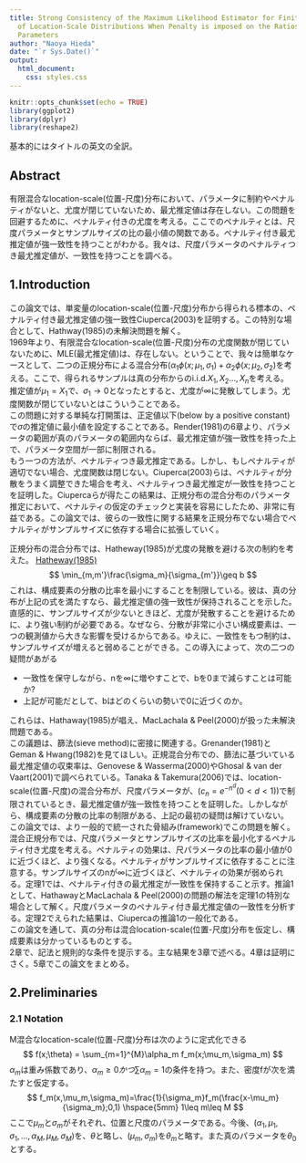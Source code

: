 ```yaml
---
title: Strong Consistency of the Maximum Likelihood Estimator for Finite Mixtures
  of Location-Scale Distributions When Penalty is imposed on the Ratios of the Scale
  Parameters
author: "Naoya Hieda"
date: "`r Sys.Date()`"
output:
  html_document:
    css: styles.css
---
```


```r
knitr::opts_chunk$set(echo = TRUE)
library(ggplot2)
library(dplyr)
library(reshape2)
```
基本的にはタイトルの英文の全訳。

## Abstract

有限混合なlocation-scale(位置-尺度)分布において、パラメータに制約やペナルティがないと、尤度が閉じていないため、最尤推定値は存在しない。この問題を回避するために、ペナルティ付きの尤度を考える。ここでのペナルティとは、尺度パラメータとサンプルサイズの比の最小値の関数である。ペナルティ付き最尤推定値が強一致性を持つことがわかる。我々は、尺度パラメータのペナルティつき最尤推定値が、一致性を持つことを調べる。

## 1.Introduction

この論文では、単変量のlocation-scale(位置-尺度)分布から得られる標本の、ペナルティ付き最尤推定値の強一致性Ciuperca(2003)を証明する。この特別な場合として、Hathway(1985)の未解決問題を解く。  
1969年より、有限混合なlocation-scale(位置-尺度)分布の尤度関数が閉じていないために、MLE(最尤推定値)は、存在しない。ということで、我々は簡単なケースとして、二つの正規分布による混合分布($\alpha_1\phi(x;\mu_1,\sigma_1)+\alpha_2\phi(x;\mu_2,\sigma_2)$を考える。ここで、得られるサンプルは真の分布からのi.i.d.$X_1,X_2\dots,X_n$を考える。  
推定値が$\mu_1 = X_1$で、$\sigma_1 \rightarrow 0$となったとすると、尤度が$\infty$に発散してしまう。尤度関数が閉じていないとはこういうことである。  
この問題に対する単純な打開策は、正定値以下(below by a positive constant)で$\sigma$の推定値に最小値を設定することである。Render(1981)の6章より、パラメータの範囲が真のパラメータの範囲内ならば、最尤推定値が強一致性を持った上で、パラメータ空間が一部に制限される。  
もう一つの方法が、ペナルティつき最尤推定である。しかし、もしペナルティが適切でない場合、尤度関数は閉じない。Ciuperca(2003)らは、ペナルティが分散をうまく調整できた場合を考え、ペナルティつき最尤推定が一致性を持つことを証明した。Ciupercaらが得たこの結果は、正規分布の混合分布のパラメータ推定において、ペナルティの仮定のチェックと実装を容易にしたため、非常に有益である。この論文では、彼らの一致性に関する結果を正規分布でない場合でペナルティがサンプルサイズに依存する場合に拡張していく。  

正規分布の混合分布では、Hatheway(1985)が尤度の発散を避ける次の制約を考えた。
[Hatheway(1985)](https://projecteuclid.org/euclid.aos/1176349557)
$$
\min_{m,m'}\frac{\sigma_m}{\sigma_{m'}}\geq b
$$
これは、構成要素の分散の比率を最小にすることを制限している。彼は、真の分布が上記の式を満たすなら、最尤推定値の強一致性が保持されることを示した。直感的に、サンプルサイズが少ないときほど、尤度が発散することを避けるために、より強い制約が必要である。なぜなら、分散が非常に小さい構成要素は、一つの観測値から大きな影響を受けるからである。ゆえに、一致性をもつ制約は、サンプルサイズが増えると弱めることができる。この導入によって、次の二つの疑問があがる

- 一致性を保守しながら、nを$\infty$に増やすことで、bを0まで減らすことは可能か?
- 上記が可能だとして、bはどのくらいの勢いで0に近づくのか。

これらは、Hathaway(1985)が唱え、MacLachala & Peel(2000)が扱った未解決問題である。  
この議題は、篩法(sieve method)に密接に関連する。Grenander(1981)とGeman & Hwang(1982)を見てほしい。正規混合分布での、篩法に基づいている最尤推定値の収束率は、Genovese & Wasserma(2000)やGhosal & van der Vaart(2001)で調べられている。Tanaka & Takemura(2006)では、location-scale(位置-尺度)の混合分布が、尺度パラメータが、($c_n = e^{-n^d}(0<d<1)$)で制限されているとき、最尤推定値が強一致性を持つことを証明した。しかしながら、構成要素の分散の比率の制限がある、上記の最初の疑問は解けていない。  
この論文では、より一般的で統一された骨組み(framework)でこの問題を解く。混合正規分布では、尺度パラメータとサンプルサイズの比率を最小化するペナルティ付き尤度を考える。ペナルティの効果は、尺パラメータの比率の最小値が0に近づくほど、より強くなる。ペナルティがサンプルサイズに依存することに注意する。サンプルサイズのnが$\infty$に近づくほど、ペナルティの効果が弱められる。定理1では、ペナルティ付きの最尤推定が一致性を保持すること示す。推論1として、HathawayとMacLachala & Peel(2000)の問題の解法を定理1の特別な場合として解く。尺度パラメータのペナルティ付き最尤推定値の一致性を分析する。定理2でえられた結果は、Ciupercaの推論1の一般化である。  
この論文を通して、真の分布は混合location-scale(位置-尺度)分布を仮定し、構成要素は分かっているものとする。  
2章で、記法と規則的な条件を提示する。主な結果を3章で述べる。4章は証明にさく。5章でこの論文をまとめる。

## 2.Preliminaries

### 2.1 Notation

M混合なlocation-scale(位置-尺度)分布は次のように定式化できる
$$
f(x;\theta) = \sum_{m=1}^{M}\alpha_m f_m(x;\mu_m,\sigma_m)
$$
$\alpha_m$は重み係数であり、$\alpha_m\geq0かつ\sum\alpha_m=1$の条件を持つ。また、密度fが次を満たすと仮定する。
$$
f_m(x,\mu_m,\sigma_m)=\frac{1}{\sigma_m}f_m(\frac{x-\mu_m}{\sigma_m};0,1) \hspace{5mm} 1\leq m\leq M
$$
ここで$\mu_m$と$\sigma_m$がそれぞれ、位置と尺度のパラメータである。今後、$(\alpha_1,\mu_1,\sigma_1,\dots,\alpha_M,\mu_M,\sigma_M)$を、$\theta$と略し、$(\mu_m,\sigma_m)$を$\theta_m$と略す。また真のパラメータを$\theta_0$とする。





